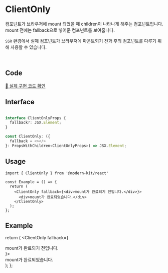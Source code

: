 
# ClientOnly

컴포넌트가 브라우저에 mount 되었을 때 children이 나타나게 해주는 컴포넌트입니다. mount 전에는 fallback으로 넣어준 컴포넌트를 보여줍니다.

`SSR` 환경에서 실제 컴포넌트가 브라우저에 마운트되기 전과 후의 컴포넌트를 다루기 위해 사용할 수 있습니다.

<br />

## Code
[🔗 실제 구현 코드 확인](https://github.com/modern-agile-team/modern-kit/blob/main/packages/react/src/components/ClientOnly/index.tsx)

## Interface
```ts title="typescript"

interface ClientOnlyProps {
  fallback?: JSX.Element;
}

const ClientOnly: ({
  fallback = <></>
}: PropsWithChildren<ClientOnlyProps>) => JSX.Element;
```

## Usage
```tsx title="typescript"
import { ClientOnly } from '@modern-kit/react'

const Example = () => {
  return (
    <ClientOnly fallback={<div>mount가 완료되기 전입니다.</div>}>
      <div>mount가 완료되었습니다.</div>
    </ClientOnly>
  );
};
```

## Example
  return (
    <ClientOnly fallback={<div>mount가 완료되기 전입니다.</div>}>
      <div>mount가 완료되었습니다.</div>
    </ClientOnly>
  );
};

<Example />